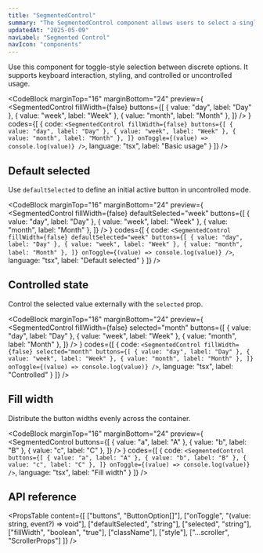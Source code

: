 ```yaml
---
title: "SegmentedControl"
summary: "The SegmentedControl component allows users to select a single option from a set of horizontally arranged buttons. It supports keyboard navigation and customizable options."
updatedAt: "2025-05-09"
navLabel: "Segmented Control"
navIcon: "components"
---
```


Use this component for toggle-style selection between discrete options. It supports keyboard interaction, styling, and controlled or uncontrolled usage.

<CodeBlock
  marginTop="16"
  marginBottom="24"
  preview={
    <SegmentedControl
      fillWidth={false}
      buttons={[
        { value: "day", label: "Day" },
        { value: "week", label: "Week" },
        { value: "month", label: "Month" },
      ]}
    />
  }
  codes={[
    {
      code:
`<SegmentedControl
    fillWidth={false}
    buttons={[
      { value: "day", label: "Day" },
      { value: "week", label: "Week" },
      { value: "month", label: "Month" },
    ]}
    onToggle={(value) => console.log(value)}
/>`,
      language: "tsx",
      label: "Basic usage"
    }
  ]}
/>

## Default selected

Use `defaultSelected` to define an initial active button in uncontrolled mode.

<CodeBlock
  marginTop="16"
  marginBottom="24"
  preview={
    <Row fillWidth horizontal="center">
      <SegmentedControl
        fillWidth={false}
        defaultSelected="week"
        buttons={[
          { value: "day", label: "Day" },
          { value: "week", label: "Week" },
          { value: "month", label: "Month" },
        ]}
      />
      </Row>
  }
  codes={[
    {
      code:
`<SegmentedControl
    fillWidth={false}
    defaultSelected="week"
    buttons={[
      { value: "day", label: "Day" },
      { value: "week", label: "Week" },
      { value: "month", label: "Month" },
    ]}
    onToggle={(value) => console.log(value)}
/>`,
      language: "tsx",
      label: "Default selected"
    }
  ]}
/>

## Controlled state

Control the selected value externally with the `selected` prop.

<CodeBlock
  marginTop="16"
  marginBottom="24"
  preview={
    <Row fillWidth horizontal="center">
      <SegmentedControl
        fillWidth={false}
        selected="month"
        buttons={[
          { value: "day", label: "Day" },
          { value: "week", label: "Week" },
          { value: "month", label: "Month" },
        ]}
      />
    </Row>
  }
  codes={[
    {
      code:
`<SegmentedControl
  fillWidth={false}
  selected="month"
  buttons={[
    { value: "day", label: "Day" },
    { value: "week", label: "Week" },
    { value: "month", label: "Month" },
  ]}
  onToggle={(value) => console.log(value)}
/>`,
      language: "tsx",
      label: "Controlled"
    }
  ]}
/>

## Fill width

Distribute the button widths evenly across the container.

<CodeBlock
  marginTop="16"
  marginBottom="24"
  preview={
    <SegmentedControl
      buttons={[
        { value: "a", label: "A" },
        { value: "b", label: "B" },
        { value: "c", label: "C" },
      ]}
    />
  }
  codes={[
    {
      code:
`<SegmentedControl
  buttons={[
    { value: "a", label: "A" },
    { value: "b", label: "B" },
    { value: "c", label: "C" },
  ]}
  onToggle={(value) => console.log(value)}
/>`,
      language: "tsx",
      label: "Fill width"
    }
  ]}
/>

## API reference

<PropsTable
  content={[
    ["buttons", "ButtonOption[]"],
    ["onToggle", "(value: string, event?) => void"],
    ["defaultSelected", "string"],
    ["selected", "string"],
    ["fillWidth", "boolean", "true"],
    ["className"],
    ["style"],
    ["...scroller", "ScrollerProps"]
  ]}
/>
